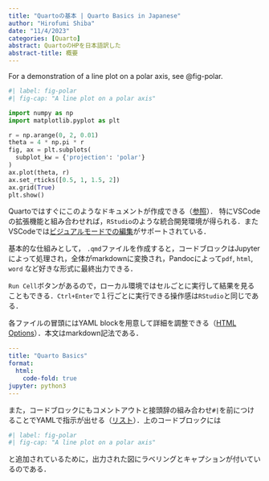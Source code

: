 ```yaml
---
title: "Quartoの基本 | Quarto Basics in Japanese"
author: "Hirofumi Shiba"
date: "11/4/2023"
categories: [Quarto]
abstract: QuartoのHPを日本語訳した
abstract-title: 概要
---
```


For a demonstration of a line plot on a polar axis, see @fig-polar.

```python
#| label: fig-polar
#| fig-cap: "A line plot on a polar axis"

import numpy as np
import matplotlib.pyplot as plt

r = np.arange(0, 2, 0.01)
theta = 4 * np.pi * r
fig, ax = plt.subplots(
  subplot_kw = {'projection': 'polar'} 
)
ax.plot(theta, r)
ax.set_rticks([0.5, 1, 1.5, 2])
ax.grid(True)
plt.show()
```

Quartoではすぐにこのようなドキュメントが作成できる（[参照](https://quarto.org/docs/get-started/hello/vscode.html)）．
特にVSCodeの拡張機能と組み合わせれば，`RStudio`のような統合開発環境が得られる．またVSCodeでは[ビジュアルモードでの編集](https://quarto.org/docs/visual-editor/vscode/)がサポートされている．

基本的な仕組みとして， `.qmd`ファイルを作成すると，コードブロックはJupyterによって処理され，全体がmarkdownに変換され，Pandocによって`pdf`, `html`, `word` など好きな形式に最終出力できる．

`Run Cell`ボタンがあるので，ローカル環境ではセルごとに実行して結果を見ることもできる．`Ctrl+Enter`で１行ごとに実行できる操作感は`RStudio`と同じである．

各ファイルの冒頭にはYAML blockを用意して詳細を調整できる（[HTML Options](https://quarto.org/docs/reference/formats/html.html)）．本文はmarkdown記法である．

```YAML
---
title: "Quarto Basics"
format:
  html:
    code-fold: true
jupyter: python3
---
```

また，コードブロックにもコメントアウトと接頭辞の組み合わせ`#|`を前につけることでYAMLで指示が出せる（[リスト](https://quarto.org/docs/reference/cells/cells-jupyter.html)）．上のコードブロックには

```YAML
#| label: fig-polar
#| fig-cap: "A line plot on a polar axis"
```

と追加されているために，出力された図にラベリングとキャプションが付いているのである．
